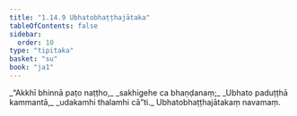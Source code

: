 ```yaml
---
title: "1.14.9 Ubhatobhaṭṭhajātaka"
tableOfContents: false
sidebar:
  order: 10
type: "tipitaka"
basket: "su"
book: "ja1"
---
```



<DynamicBreadcrumb />

<Division number="139" book="ja1">

<Paragraph number="307" type="verses" book="ja1">
_“Akkhī bhinnā paṭo naṭṭho,_  
_sakhigehe ca bhaṇḍanaṃ;_  
_Ubhato paduṭṭhā kammantā,_  
_udakamhi thalamhi cā”ti._  


</Paragraph>
</Division>

<Paragraph number="308" type="center" book="ja1">
Ubhatobhaṭṭhajātakaṃ navamaṃ.
</Paragraph>